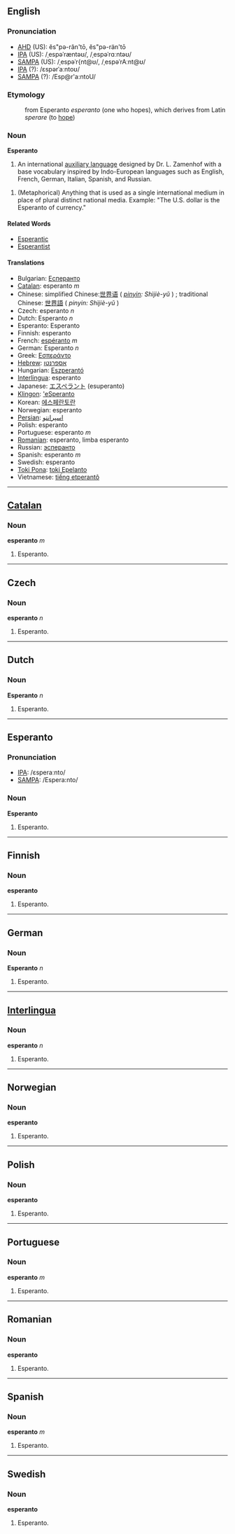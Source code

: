 ==English==

===Pronunciation===
*[[w:AHD|AHD]] (US): ĕs"pə-răn'tō, ĕs"pə-rän'tō
*[[w:IPA|IPA]] (US): /ˌespəˈræntəʊ/, /ˌespəˈrɑːntəʊ/
*[[w:SAMPA|SAMPA]] (US): /ˌespəˈr{nt@ʊ/, /ˌespəˈrAːnt@ʊ/
*[[w:IPA|IPA]] (?): /ɛspərˈaːntoʊ/
*[[w:SAMPA|SAMPA]] (?): /Esp@r'a:ntoU/

===Etymology===
:from Esperanto ''esperanto'' (one who hopes), which derives from Latin ''sperare'' (to [[hope]])

===Noun===
'''Esperanto'''

#An international [[auxiliary language]] designed by Dr. L. Zamenhof with a base vocabulary inspired by Indo-European languages such as English, French, German, Italian, Spanish, and Russian.

#(Metaphorical) Anything that is used as a single international medium in place of plural distinct national media.  Example: "The U.S. dollar is the Esperanto of currency."

====Related Words====
*[[Esperantic]]
*[[Esperantist]]

====Translations====
*Bulgarian: [[Есперанто]]
*[[Catalan]]: esperanto ''m''
*Chinese: simplified Chinese:[[世界语]] ( ''[[pinyin]]: Shìjiè-yǔ'' ) ; traditional Chinese: [[世界語]] ( ''pinyin: Shìjiè-yǔ'' ) 
*Czech: esperanto ''n''
*Dutch: Esperanto ''n''
*Esperanto: Esperanto
*Finnish: esperanto
*French: [[espéranto]] ''m''
*German: Esperanto ''n''
*Greek: [[Εσπεράντο]]
*[[Hebrew]]: [[אספרנטו]]
*Hungarian: [[Eszperantó]]
*[[Interlingua]]: esperanto
*Japanese: [[エスペラント]] (esuperanto)
*[[Klingon]]: [['eSperanto]]
*Korean: [[에스페란토란]]
*Norwegian: esperanto
*[[Persian]]: [[اسپرانتو]]
*Polish: esperanto
*Portuguese: esperanto ''m''
*[[Romanian]]: esperanto, limba esperanto 
*Russian: [[эсперанто]]
*Spanish: esperanto ''m''
*Swedish: esperanto
*[[Toki Pona]]: [[toki Epelanto]]
*Vietnamese: [[tiếng etperantô]]

----

==[[Catalan]]==
===Noun===
'''esperanto''' ''m''
# Esperanto.

----

==Czech==
===Noun===
'''esperanto''' ''n''
# Esperanto.

----

==Dutch==
===Noun===
'''Esperanto''' ''n''
# Esperanto.

----

==Esperanto==
===Pronunciation===
*[[w:IPA|IPA]]: /ɛsperaːnto/
*[[w:SAMPA|SAMPA]]: /Espera:nto/
===Noun===
'''Esperanto'''
# Esperanto.

----

==Finnish==
===Noun===
'''esperanto'''
# Esperanto.

----

==German==
===Noun===
'''Esperanto''' ''n''
# Esperanto.

----

==[[Interlingua]]==
===Noun===
'''esperanto''' ''n''
# Esperanto.

----

==Norwegian==
===Noun===
'''esperanto'''
# Esperanto.

----

==Polish==
===Noun===
'''esperanto'''
# Esperanto.

----

==Portuguese==
===Noun===
'''esperanto''' ''m''
# Esperanto.

----

==Romanian==
===Noun===
'''esperanto'''
# Esperanto.

----

==Spanish==
===Noun===
'''esperanto''' ''m''
# Esperanto.

----

==Swedish==
===Noun===
'''esperanto'''
# Esperanto.